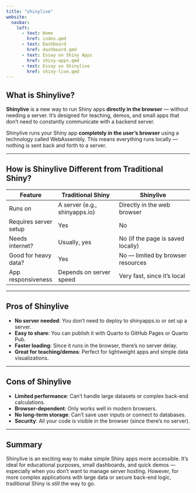 ```yaml
---
title: "shinylive"
website:
  navbar:
    left:
      - text: Home
        href: index.qmd
      - text: Dashboard
        href: dashboard.qmd
      - text: Essay on Shiny Apps
        href: shiny-apps.qmd
      - text: Essay on Shinylive
        href: shiny-live.qmd   
---
```


## What is Shinylive?

**Shinylive** is a new way to run Shiny apps **directly in the browser** — without needing a server. It’s designed for teaching, demos, and small apps that don’t need to constantly communicate with a backend server.

Shinylive runs your Shiny app **completely in the user's browser** using a technology called WebAssembly. This means everything runs locally — nothing is sent back and forth to a server.

------------------------------------------------------------------------

## How is Shinylive Different from Traditional Shiny?

| Feature | Traditional Shiny | Shinylive |
|-------------------|------------------------|-----------------------------|
| Runs on | A server (e.g., shinyapps.io) | Directly in the web browser |
| Requires server setup | Yes | No |
| Needs internet? | Usually, yes | No (if the page is saved locally) |
| Good for heavy data? | Yes | No — limited by browser resources |
| App responsiveness | Depends on server speed | Very fast, since it's local |

------------------------------------------------------------------------

## Pros of Shinylive

-   **No server needed**: You don’t need to deploy to shinyapps.io or set up a server.
-   **Easy to share**: You can publish it with Quarto to GitHub Pages or Quarto Pub.
-   **Faster loading**: Since it runs in the browser, there's no server delay.
-   **Great for teaching/demos**: Perfect for lightweight apps and simple data visualizations.

------------------------------------------------------------------------

## Cons of Shinylive

-   **Limited performance**: Can’t handle large datasets or complex back-end calculations.
-   **Browser-dependent**: Only works well in modern browsers.
-   **No long-term storage**: Can’t save user inputs or connect to databases.
-   **Security**: All your code is visible in the browser (since there’s no server).

------------------------------------------------------------------------

## Summary

Shinylive is an exciting way to make simple Shiny apps more accessible. It’s ideal for educational purposes, small dashboards, and quick demos — especially when you don’t want to manage server hosting. However, for more complex applications with large data or secure back-end logic, traditional Shiny is still the way to go.
